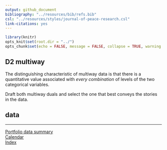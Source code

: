 ```yaml
---
output: github_document
bibliography: "../resources/bib/refs.bib" 
csl: "../resources/styles/journal-of-peace-research.csl"
link-citations: yes
---
```


```r
library(knitr)
opts_knit$set(root.dir = "../")
opts_chunk$set(echo = FALSE, message = FALSE, collapse = TRUE, warning = FALSE)
```

## D2 multiway 

The distinguishing characteristic of multiway data is that there is a quantitative value associated with *every combination* of levels of the two categorical variables. 

Draft both multiway duals and select the one that best conveys the stories in the data.

## data 





---    
[Portfolio data summary](cm301_portfolio_data-types.md)    
[Calendar](../README.md#calendar)    
[Index](../README.md#index) 
